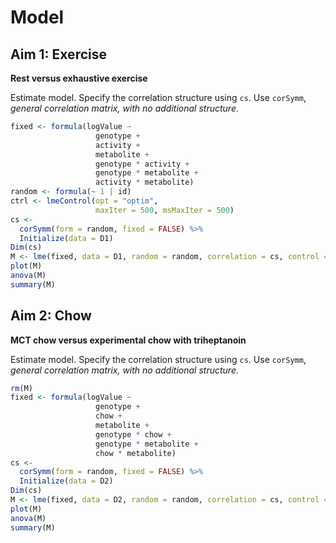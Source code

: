 # Model


## Aim 1: Exercise

**Rest versus exhaustive exercise**

Estimate model.
Specify the correlation structure using `cs`.
Use `corSymm`, *general correlation matrix, with no additional structure*.

```r
fixed <- formula(logValue ~
                   genotype +
                   activity +
                   metabolite +
                   genotype * activity +
                   genotype * metabolite +
                   activity * metabolite)
random <- formula(~ 1 | id)
ctrl <- lmeControl(opt = "optim",
                   maxIter = 500, msMaxIter = 500)
cs <-
  corSymm(form = random, fixed = FALSE) %>%
  Initialize(data = D1)
Dim(cs)
M <- lme(fixed, data = D1, random = random, correlation = cs, control = ctrl)
plot(M)
anova(M)
summary(M)
```


## Aim 2: Chow

**MCT chow versus experimental chow with triheptanoin**

Estimate model.
Specify the correlation structure using `cs`.
Use `corSymm`, *general correlation matrix, with no additional structure*.

```r
rm(M)
fixed <- formula(logValue ~
                   genotype +
                   chow +
                   metabolite +
                   genotype * chow +
                   genotype * metabolite +
                   chow * metabolite)
cs <-
  corSymm(form = random, fixed = FALSE) %>%
  Initialize(data = D2)
Dim(cs)
M <- lme(fixed, data = D2, random = random, correlation = cs, control = ctrl)
plot(M)
anova(M)
summary(M)
```
